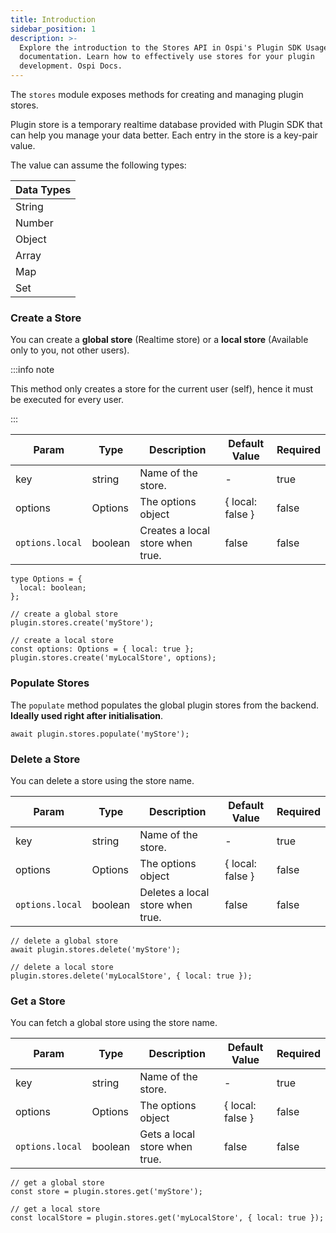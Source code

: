 ```yaml
---
title: Introduction
sidebar_position: 1
description: >-
  Explore the introduction to the Stores API in Ospi's Plugin SDK Usage
  documentation. Learn how to effectively use stores for your plugin
  development. Ospi Docs.
---
```


The `stores` module exposes methods for creating and managing plugin stores.

Plugin store is a temporary realtime database provided with Plugin SDK that can
help you manage your data better. Each entry in the store is a key-pair value.

The value can assume the following types:

| **Data Types** |
| -------------- |
| String         |
| Number         |
| Object         |
| Array          |
| Map            |
| Set            |

### Create a Store

You can create a **global store** (Realtime store) or a **local store**
(Available only to you, not other users).

:::info note

This method only creates a store for the current user (self), hence it must be
executed for every user.

:::

| Param           | Type    | Description                      | Default Value      | Required |
| --------------- | ------- | -------------------------------- | ------------------ | -------- |
| key             | string  | Name of the store.               | -                  | true     |
| options         | Options | The options object               | \{ local: false \} | false    |
| `options.local` | boolean | Creates a local store when true. | false              | false    |

```tsx
type Options = {
  local: boolean;
};
```

```tsx
// create a global store
plugin.stores.create('myStore');

// create a local store
const options: Options = { local: true };
plugin.stores.create('myLocalStore', options);
```

### Populate Stores

The `populate` method populates the global plugin stores from the backend.
**Ideally used right after initialisation**.

```tsx
await plugin.stores.populate('myStore');
```

### Delete a Store

You can delete a store using the store name.

| Param           | Type    | Description                      | Default Value      | Required |
| --------------- | ------- | -------------------------------- | ------------------ | -------- |
| key             | string  | Name of the store.               | -                  | true     |
| options         | Options | The options object               | \{ local: false \} | false    |
| `options.local` | boolean | Deletes a local store when true. | false              | false    |

```tsx
// delete a global store
await plugin.stores.delete('myStore');

// delete a local store
plugin.stores.delete('myLocalStore', { local: true });
```

### Get a Store

You can fetch a global store using the store name.

| Param           | Type    | Description                   | Default Value      | Required |
| --------------- | ------- | ----------------------------- | ------------------ | -------- |
| key             | string  | Name of the store.            | -                  | true     |
| options         | Options | The options object            | \{ local: false \} | false    |
| `options.local` | boolean | Gets a local store when true. | false              | false    |

```tsx
// get a global store
const store = plugin.stores.get('myStore');

// get a local store
const localStore = plugin.stores.get('myLocalStore', { local: true });
```

<head>
  <title>Plugin SDK Introduction</title>
  <meta
    name="description"
    content="Explore the introduction to the Stores API in Ospi's Plugin SDK Usage documentation. Learn how to effectively use stores for your plugin development."
  />
</head>
